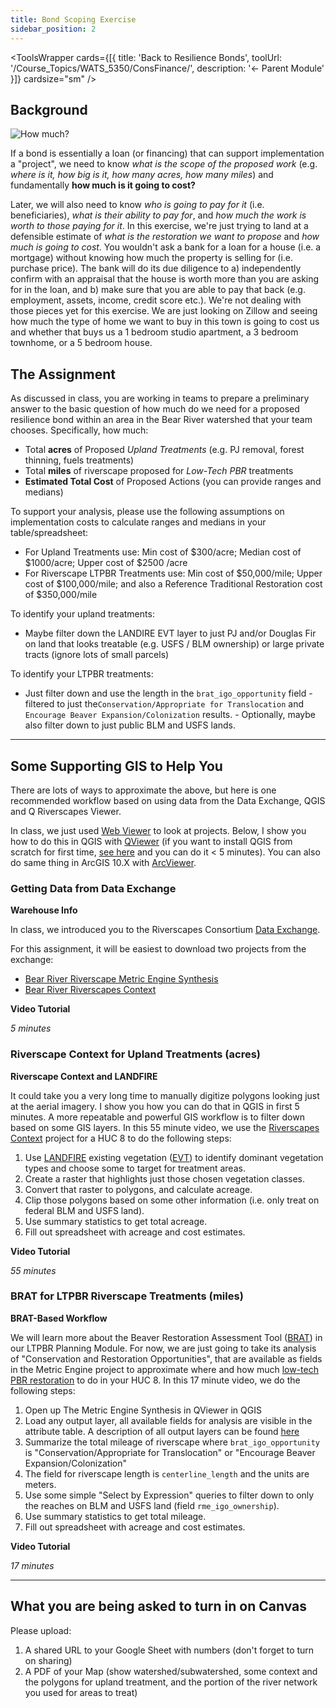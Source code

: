 ```yaml
---
title: Bond Scoping Exercise
sidebar_position: 2
---
```


<ToolsWrapper
  cards={[{
    title: 'Back to Resilience Bonds',
    toolUrl: '/Course_Topics/WATS_5350/ConsFinance/',
    description: '← Parent Module'
  }]}
  cardsize="sm"
/>

## Background

![How much?](/img/howmuch.png)

If a bond is essentially a loan (or financing) that can support implementation a "project", we need to know _what is the scope of the proposed work_ (e.g. _where is it, how big is it, how many acres, how many miles_) and fundamentally **how much is it going to cost?**

Later, we will also need to know  _who is going to pay for it_ (i.e. beneficiaries), _what is their ability to pay for_, and _how much the work is worth to those paying for it_. In this exercise, we're just trying to land at a defensible estimate of _what is the restoration we want to propose_ and _how much is going to cost_. You wouldn't ask a bank for a loan for a house (i.e. a mortgage) without knowing how much the property is selling for (i.e. purchase price). The bank will do its due diligence to a) independently confirm with an appraisal that the house is worth more than you are asking for in the loan, and b) make sure that you are able to pay that back (e.g. employment, assets, income, credit score etc.). We're not dealing with those pieces yet for this exercise. We are just looking on Zillow and seeing how much the type of home we want to buy in this town is going to cost us and whether that buys us a 1 bedroom studio apartment, a 3 bedroom townhome, or a 5 bedroom house. 

## The Assignment

As discussed in class, you are working in teams to prepare a preliminary answer to the basic question of how much do we need for a proposed resilience bond within an area in the Bear River watershed that your team chooses. Specifically, how much:

- Total **acres** of Proposed *Upland Treatments* (e.g. PJ removal, forest thinning, fuels treatments)
- Total **miles** of riverscape proposed for *Low-Tech PBR* treatments
- **Estimated Total Cost** of Proposed Actions (you can provide ranges and medians)

To support your analysis, please use the following assumptions on implementation costs to calculate ranges and medians in your table/spreadsheet:

- For Upland Treatments use: Min cost of $300/acre; Median cost of $1000/acre; Upper cost of $2500 /acre
- For Riverscape LTPBR Treatments use:  Min cost of $50,000/mile; Upper cost of $100,000/mile; and also a Reference Traditional Restoration cost of $350,000/mile

To identify your upland treatments:

- Maybe filter down the LANDIRE EVT layer to just PJ and/or Douglas Fir on land that looks treatable (e.g. USFS / BLM ownership) or large private tracts (ignore lots of small parcels)


To identify your LTPBR treatments: 
- Just filter down and use the length in the `brat_igo_opportunity` field - filtered to just the`Conservation/Appropriate for Translocation` and `Encourage Beaver Expansion/Colonization` results. - Optionally, maybe also filter down to just public BLM and USFS lands. 

-----
## Some Supporting GIS to Help You

There are lots of ways to approximate the above, but here is one recommended workflow based on using data from the Data Exchange, QGIS and Q Riverscapes Viewer.

In class, we just used [Web Viewer](https://viewer.riverscapes.net/software-help/help-web/) to look at projects. Below, I show you how to do this in QGIS with [QViewer](https://viewer.riverscapes.net/software-help/help-qgis/) (if you want to install QGIS from scratch for first time, [see here](https://qgis.org/download/) and you can do it < 5 minutes). You can also do same thing in ArcGIS 10.X with [ArcViewer](https://viewer.riverscapes.net/software-help/help-arc/).

### Getting Data from Data Exchange

**Warehouse Info**

In class, we introduced you to the Riverscapes Consortium [Data Exchange](https://data.riverscapes.net/).

For this assignment, it will be easiest to download two projects from the exchange:

- [Bear River Riverscape Metric Engine Synthesis](https://data.riverscapes.net/p/212f1525-7083-4737-afe6-5b3c23e49830/)
- [Bear River Riverscapes Context](https://data.riverscapes.net/p/dd1318f8-2b3f-49b9-9323-ff007c327195/)

**Video Tutorial**

<YouTubeEmbed videoId="Xlg--J14JAE" title="Data Exchange & QGIS Overview" />

_5 minutes_

### Riverscape Context for Upland Treatments (acres)

**Riverscape Context and LANDFIRE**

It could take you a very long time to manually digitize polygons looking just at the aerial imagery. I show you how you can do that in QGIS in first 5 minutes. A more repeatable and powerful GIS workflow is to filter down based on some GIS layers. In this 55 minute video, we use the [Riverscapes Context](https://tools.riverscapes.xyz/rscontext/) project for a HUC 8 to do the following steps:

1. Use [LANDFIRE](https://landfire.gov) existing vegetation ([EVT](https://landfire.gov/evt.php)) to identify dominant vegetation types and choose some to target for treatment areas.
2. Create a raster that highlights just those chosen vegetation classes.
3. Convert that raster to polygons, and calculate acreage.
4. Clip those polygons based on some other information (i.e. only treat on federal BLM and USFS land).
5. Use summary statistics to get total acreage.
6. Fill out spreadsheet with acreage and cost estimates.

**Video Tutorial**

<YouTubeEmbed videoId="9JX5u53NuDI" title="Riverscape Context & LANDFIRE in QGIS" />

_55 minutes_


### BRAT for LTPBR Riverscape Treatments (miles)

**BRAT-Based Workflow**

We will learn more about the Beaver Restoration Assessment Tool ([BRAT](https://tools.riverscapes.net/brat/)) in our LTPBR Planning Module. For now, we are just going to take its analysis of "Conservation and Restoration Opportunities", that are available as fields in the Metric Engine project to approximate where and how much [low-tech PBR restoration](http://lowtechpbr.restoration.usu.edu/) to do in your HUC 8. In this 17 minute video, we do the following steps:

1. Open up The Metric Engine Synthesis in QViewer in QGIS
2. Load any output layer, all available fields for analysis are visible in the attribute table. A description of all output layers can be found [here](https://tools.riverscapes.net/rme/)
3. Summarize the total mileage of riverscape where `brat_igo_opportunity` is "Conservation/Appropriate for Translocation" or "Encourage Beaver Expansion/Colonization"
4. The field for riverscape length is `centerline_length` and the units are meters.
5. Use some simple "Select by Expression" queries to filter down to only the reaches on BLM and USFS land (field `rme_igo_ownership`).
6. Use summary statistics to get total mileage.
7. Fill out spreadsheet with acreage and cost estimates.

**Video Tutorial**

<YouTubeEmbed videoId="l8uDiNT2DoY" title="BRAT-Based Workflow in QGIS" />

_17 minutes_


---
## What you are being asked to turn in on Canvas

Please upload:

1. A shared URL to your Google Sheet with numbers (don't forget to turn on sharing)
2. A PDF of your Map (show watershed/subwatershed, some context and the polygons for upland treatment, and the portion of the river network you used for areas to treat)

